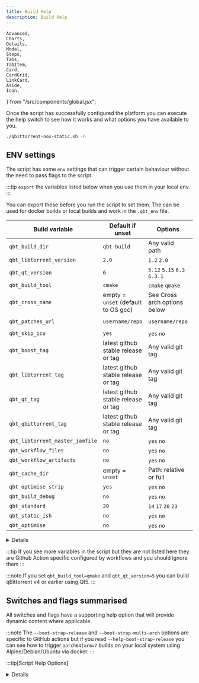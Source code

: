 ```yaml
---
title: Build Help
description: Build Help
---
```


	Advanced,
	Charts,
	Details,
	Modal,
	Steps,
	Tabs,
	TabItem,
	Card,
	CardGrid,
	LinkCard,
	Aside,
	Icon,
} from "/src/components/global.jsx";

Once the script has successfully configured the platform you can execute the help switch to see how it works and what options you have available to you.

```bash
./qbittorrent-nox-static.sh -h
```

## ENV settings

The script has some `env` settings that can trigger certain behaviour without the need to pass flags to the script.

:::tip
`export` the variables listed below when you use them in your local env.
:::

You can export these before you run the script to set them. The can be used for docker builds or local builds and work in the `.qbt_env` file.

| Build variable                  | Default if unset                    | Options                      | example usage                                       |
| ------------------------------- | ----------------------------------- | ---------------------------- | --------------------------------------------------- |
| `qbt_build_dir`                 | `qbt-build`                         | Any valid path               | `qbt_build_dir="~/custom"`                          |
| `qbt_libtorrent_version`        | `2.0`                               | `1.2` `2.0`                  | `qbt_libtorrent_version="2.0"`                      |
| `qbt_qt_version`                | `6`                                 | `5.12` `5.15` `6.3` `6.3.1`  | `qbt_qt_version="6"`                                |
| `qbt_build_tool`                | `cmake`                             | `cmake` `qmake`              | `qbt_build_tool="cmake"`                            |
| `qbt_cross_name`                | empty = `unset` (default to OS gcc) | See Cross arch options below | `qbt_cross_name="aarch64"`                          |
| `qbt_patches_url`               | `username/repo`                     | `username/repo`              | `qbt_patches_url="userdocs/qbittorrent-nox-static"` |
| `qbt_skip_icu`                  | `yes`                               | `yes` `no`                   | `qbt_skip_icu="yes"`                                |
| `qbt_boost_tag`                 | latest github stable release or tag | Any valid git tag            | `qbt_boost_tag="boost-1.86.0"`                      |
| `qbt_libtorrent_tag`            | latest github stable release or tag | Any valid git tag            | `qbt_libtorrent_tag="v2.0.10"`                      |
| `qbt_qt_tag`                    | latest github stable release or tag | Any valid git tag            | `qbt_qt_tag="v6.8.0"`                               |
| `qbt_qbittorrent_tag`           | latest github stable release or tag | Any valid git tag            | `qbt_qbittorrent_tag="release-5.0.1"`               |
| `qbt_libtorrent_master_jamfile` | `no`                                | `yes` `no`                   | `qbt_libtorrent_master_jamfile="no"`                |
| `qbt_workflow_files`            | `no`                                | `yes` `no`                   | `qbt_workflow_files="no"`                           |
| `qbt_workflow_artifacts`        | `no`                                | `yes` `no`                   | `qbt_workflow_artifacts="no"`                       |
| `qbt_cache_dir`                 | empty = `unset`                     | Path: relative or full       | `qbt_cache_dir=""`                                  |
| `qbt_optimise_strip`            | `yes`                               | `yes` `no`                   | `qbt_optimise_strip="yes"`                          |
| `qbt_build_debug`               | `no`                                | `yes` `no`                   | `qbt_build_debug="no"`                              |
| `qbt_standard`                  | `20`                                | `14` `17` `20` `23`          | `qbt_standard="20"`                                 |
| `qbt_static_ish`                | `no`                                | `yes` `no`                   | `qbt_static_ish="no"`                               |
| `qbt_optimise`                  | `no`                                | `yes` `no`                   | `qbt_optimise="yes"`                               |

<Details summary="Cross arch options">
	`armel` `armhf` `armv7` `aarch64`

    `x86_64` `x86`

    `s390x`

    `powerpc` `ppc64el`

    `mips` `mipsel` `mips64` `mips64el`

    `riscv64`

</Details>

:::tip
If you see more variables in the script but they are not listed here they are Github Action specific configured by workflows and you should ignore them
:::

:::note
If you set `qbt_build_tool=qmake` and `qbt_qt_version=5` you can build qBittorrent v4 or earlier using Qt5.
:::

## Switches and flags summarised

All switches and flags have a supporting help option that will provide dynamic content where applicable.

:::note
The `--boot-strap-release` and `--boot-strap-multi-arch` options are specific to GitHub actions but if you read `--help-boot-strap-release` you can see how to trigger `aarch64|armv7` builds on your local system using Alpine/Debian/Ubuntu via docker.
:::

:::tip[Script Help Options]

<Details summary="Script Help Options">
```bash
 Here are a list of available options

 Use: -b     or --build-directory       Help: -h-b     or --help-build-directory
 Use: -bt    or --boost-tag             Help: -h-bt    or --help-boost-version
 Use: -c     or --cmake                 Help: -h-c     or --help-cmake
 Use: -cd    or --cache-directory       Help: -h-cd    or --help-cache-directory
 Use: -d     or --debug                 Help: -h-d     or --help-debug
 Use: -bs-e  or --bootstrap-env         Help: -h-bs-e  or --help-bootstrap-env
 Use: -bs-p  or --bootstrap-patches     Help: -h-bs-p  or --help-bootstrap-patches
 Use: -bs-c  or --bootstrap-cmake       Help: -h-bs-c  or --help-bootstrap-cmake
 Use: -bs-r  or --bootstrap-release     Help: -h-bs-r  or --help-bootstrap-release
 Use: -bs-ma or --bootstrap-multi-arch  Help: -h-bs-ma or --help-bootstrap-multi-arch
 Use: -bs-a  or --bootstrap-all         Help: -h-bs-a  or --help-bootstrap-all
 Use: -i     or --icu                   Help: -h-i     or --help-icu
 Use: -lm    or --libtorrent-master     Help: -h-lm    or --help-libtorrent-master
 Use: -lt    or --libtorrent-tag        Help: -h-lt    or --help-libtorrent-tag
 Use: -m     or --master                Help: -h-m     or --help-master
 Use: -ma    or --multi-arch            Help: -h-ma    or --help-multi-arch
 Use: -n     or --no-delete             Help: -h-n     or --help-no-delete
 Use: -o     or --optimise              Help: -h-o     or --help-optimise
 Use: -p     or --proxy                 Help: -h-p     or --help-proxy
 Use: -pr    or --patch-repo            Help: -h-pr    or --help-patch-repo
 Use: -q     or --qmake                 Help: -h-q     or --help-qmkae
 Use: -qm    or --qbittorrent-master    Help: -h-qm    or --help-qbittorrent-master
 Use: -qt    or --qbittorrent-tag       Help: -h-qt    or --help-qbittorrent-tag
 Use: -qtt   or --qt-tag                Help: -h-qtt   or --help-qtt-tag
 Use: -sdu   or --script-debug-urls     Help: -h-sdu   or --help-script-debug-urls
 Use: -si    or --static-ish            Help: -h-s     or --help-strip
 Use: -s     or --strip                 Help: -h-s     or --help-strip
 Use: -wf    or --workflow              Help: -h-wf    or --help-workflow

 Module specific help - flags are used with the modules listed here.

 Use: all or module-name          Usage: ~/qbittorrent-nox-static.sh all -i

 all ---------------- optional Recommended method to install all modules
 install ------------ optional Install the ~/qbt-build/completed/qbittorrent-nox binary
 zlib --------------- required Build zlib locally
 iconv -------------- required Build iconv locally
 icu ---------------- optional Build ICU locally
 openssl ------------ required Build openssl locally
 boost -------------- required Download, extract and build the boost library files
 libtorrent --------- required Build libtorrent locally
 double_conversion -- required A cmake + Qt6 build component on modern OS only.
 qtbase ------------- required Build qtbase locally
 qttools ------------ required Build qttools locally
 qbittorrent -------- required Build qbittorrent locally

 env help - supported exportable environment variables

 export qbt_build_dir="" ----------------- options path - a valid path
 export qbt_libtorrent_version="" -------- options 1.2 | 2.0
 export qbt_qt_version="" ---------------- options 5 | 5.15 | 6 | 6.2 | 6.3 and so on
 export qbt_build_tool="" ---------------- options qmake | cmake - The default if empty is cmake
 export qbt_cross_name="" ---------------- options x86_64 | aarch64 | armv7 | armhf
 export qbt_patches_url="" --------------- options userdocs/qbittorrent-nox-static
 export qbt_libtorrent_tag="" ------------ options Takes a valid git tag or branch for libtorrent
 export qbt_qbittorrent_tag="" ----------- options Takes a valid git tag or branch for qbittorrent
 export qbt_boost_tag="" ----------------- options Takes a valid git tag or branch for boost
 export qbt_qt_tag="" -------------------- options Takes a valid git tag or branch for Qt
 export qbt_workflow_files="" ------------ options yes | no - use qbt-workflow-files for dependencies
 export qbt_workflow_artifacts="" -------- options yes | no - use qbt_workflow_artifacts for dependencies
 export qbt_cache_dir="" ----------------- options path | empty - provide a path to a cache directory
 export qbt_libtorrent_master_jamfile="" - options yes | no - use RC branch instead of release jamfile
 export qbt_optimise_strip="" ------------ options yes | no - strip binaries - cannot be used with debug
 export qbt_build_debug="" --------------- options yes | no - debug build - cannot be used with strip
 export qbt_standard="" ------------------ options 14 | 17 | 20 | 23 - c standard for gcc - OS dependendent
 export qbt_static_ish="" ---------------- options yes | no - libc linking - link dynamically to host libc

 ⬤ Default env settings

   qbt_build_dir="qbt-build"
   qbt_libtorrent_version="2.0"
   qbt_qt_version="6"
   qbt_build_tool="cmake"
   qbt_cross_name="default"
   qbt_patches_url="userdocs/qbittorrent-nox-static"
   qbt_skip_icu="yes"
   qbt_boost_tag="boost-1.87.0"
   qbt_libtorrent_tag="v2.0.10"
   qbt_qt_tag="v6.8.1"
   qbt_qbittorrent_tag="release-5.0.3"
   qbt_libtorrent_master_jamfile="no"
   qbt_workflow_files="no"
   qbt_workflow_artifacts="no"
   qbt_cache_dir=""
   qbt_optimise_strip="yes"
   qbt_build_debug="no"
   qbt_standard="20"
   qbt_static_ish="no"
   qbt_optimise="no"

```
</Details>
:::

For example, taking the `-h-bs` switch as an example, it will show different results based on the preceding switches provided:

<Tabs>
<TabItem value="" label=" -h-bs">
```bash
Here is the help description for this flag:

Creates dirs in this structure: ~/qbt-build/patches/APPNAME/TAG/patch

Add your patches there, for example.

~/qbt-build/patches/libtorrent/1.2.18/patch

~/qbt-build/patches/qbittorrent/4.5.0/patch
````

</TabItem>
<TabItem value="" label=" -qm -lm -h-bs">
```bash
Here is the help description for this flag:

Creates dirs in this structure: ~/qbt-build/patches/APPNAME/TAG/patch

Add your patches there, for example.

~/qbt-build/patches/libtorrent/RC_1_2/patch

~/qbt-build/patches/qbittorrent/master/patch

````
</TabItem>
<TabItem value="" label=" -qt release-4.2.5 -lt v2.0.3 -h-bs">
```bash
Here is the help description for this flag:

Creates dirs in this structure: ~/qbt-build/patches/APPNAME/TAG/patch

Add your patches there, for example.

~/qbt-build/patches/libtorrent/2.0.3/patch

~/qbt-build/patches/qbittorrent/4.2.5/patch
````

</TabItem>
</Tabs>

## Build - default profile

Install all default modules (ICU is skipped) and build `qbittorrent-nox` to the default build directory `qbt-build/compelted`.

```bash
./qbittorrent-nox-static.sh all
```

## Build - modules (optional and mostly for debugging and testing)

You can build modules individually, subject to this warning.

:::caution
It's best to consider all individual modules listed below as being dependent on the previous modules being built for that module to build successfully.
:::

```bash
./qbittorrent-nox-static.sh module
```

Here are the list of supported modules:

```bash
glibc (Debian based only)
zlib (default)
iconv (default)
icu (default)
openssl (default)
boost (default)
double_conversion (default for Qt6 on a modern OS - Bullseye / Jammy)
qtbase (default)
qttools (default)
libtorrent (default)
qbittorrent (default)
```

## Build - paths

By default the script will built to a hard coded path defined by the scripts `$install_dir` variable as to avoid installing files to a server and causing conflicts.

:::note
This path is relative to the scripts location.
:::

```bash
qbt-build
```

You can modify this dynamically with the `-b` argument

:::caution
The `-b` must be used in all commands provided to the script or default `qbt-build` will be used instead.
:::

:::tip
The `-b` flag accepts both full `/opt` and relative `opt` paths.
:::

```bash
./qbittorrent-nox-static.sh all -b "/opt"
```
